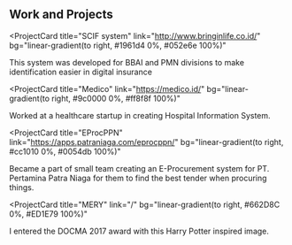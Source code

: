 ## Work and Projects

<ProjectCard
  title="SCIF system"
  link="http://www.bringinlife.co.id/"
  bg="linear-gradient(to right, #1961d4 0%, #052e6e 100%)"
>
  This system was developed for BBAI and PMN divisions to make identification
  easier in digital insurance


  <i class="fas fa-band-aid"></i>
</ProjectCard>


<ProjectCard
  title="Medico"
  link="https://medico.id/"
  bg="linear-gradient(to right, #9c0000 0%, #ff8f8f 100%)"
>
  Worked at a healthcare startup in creating Hospital Information System.
</ProjectCard>

<ProjectCard
  title="EProcPPN"
  link="https://apps.patraniaga.com/eprocppn/"
  bg="linear-gradient(to right, #cc1010 0%, #0054db 100%)"
>
  Became a part of small team creating an E-Procurement system for PT. Pertamina
  Patra Niaga for them to find the best tender when procuring things.
</ProjectCard>

<ProjectCard
  title="MERY"
  link="/"
  bg="linear-gradient(to right, #662D8C 0%, #ED1E79 100%)"
>
  I entered the DOCMA 2017 award with this Harry Potter inspired image.
</ProjectCard>
